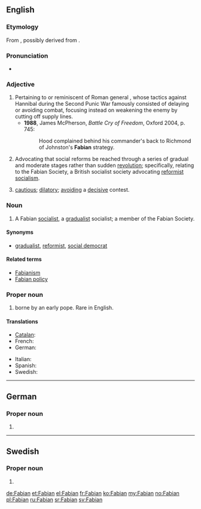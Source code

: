 {{also|Fabián}}
==English==

===Etymology===
From {{etyl|la}} {{term|Fabianus||belonging to Fabius|lang=la}}, possibly derived from {{term|faba||bean|lang=la}}.

===Pronunciation===
* {{IPA|/ˈfeɪbiən/|lang=en}}

===Adjective===
{{en-adj}}

# Pertaining to or reminiscent of Roman general {{w|Fabius Maximus}}, whose tactics against Hannibal during the Second Punic War famously consisted of delaying or avoiding combat, focusing instead on weakening the enemy by cutting off supply lines.
#* '''1988''', James McPherson, ''Battle Cry of Freedom'', Oxford 2004, p. 745:
#*: Hood complained behind his commander's back to Richmond of Johnston's '''Fabian''' strategy. 
# Advocating that social reforms be reached through a series of gradual and moderate stages rather than sudden [[revolution]]; specifically, relating to the Fabian Society, a British socialist society advocating [[reformist]] [[socialism]].
# {{by extension}} [[cautious]]; [[dilatory]]; [[avoiding]] a [[decisive]] contest.

===Noun===
{{en-noun}}

# A Fabian [[socialist]], a [[gradualist]] socialist; a member of the Fabian Society.

====Synonyms====
* {{sense|gradualist socialist}} [[gradualist]], [[reformist]], [[social democrat]]

====Related terms====
* [[Fabianism]]
* [[Fabian policy]]

===Proper noun===
{{en-proper noun}}

# {{given name|male|from=Latin}} borne by an early pope. Rare in English.

====Translations====
{{trans-top|male given name}}
* [[Catalan]]: {{t-|ca|Fabià}}
* French: {{t+|fr|Fabien}}
* German: {{t+|de|Fabian}}
{{trans-mid}}
* Italian: {{t+|it|Fabiano}}
* Spanish: {{t-|es|Fabián}}
* Swedish: {{t+|sv|Fabian}}
{{trans-bottom}}

----

==German==

===Proper noun===
{{head|de|proper noun}}

# {{given name|male|lang=de}}

----

==Swedish==

===Proper noun===
{{head|sv|proper noun}}

# {{given name|male|lang=sv}}

[[de:Fabian]]
[[et:Fabian]]
[[el:Fabian]]
[[fr:Fabian]]
[[ko:Fabian]]
[[my:Fabian]]
[[no:Fabian]]
[[pl:Fabian]]
[[ru:Fabian]]
[[sr:Fabian]]
[[sv:Fabian]]